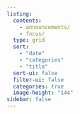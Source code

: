 ```yaml
---
listing:
  contents: 
    - announcements/
    - focus/
  type: grid
  sort: 
    - "date"
    - "categories"
    - "title"
  sort-ui: false
  filter-ui: false
  categories: true
  image-height: "144"
sidebar: false
---
```

